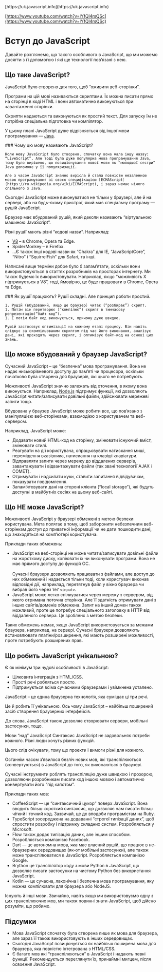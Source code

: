 
<InfoPage>
	[https://uk.javascript.info](https://uk.javascript.info)
</InfoPage>

[https://www.youtube.com/watch?v=lYfQI4rsQSc](https://www.youtube.com/watch?v=lYfQI4rsQSc)

# Вступ до JavaScript

Давайте розглянемо, що такого особливого в JavaScript, що ми можемо досягти з її допомогою і які ще технології пов’язані з нею.

## Що таке JavaScript?

JavaScript було створено для того, щоб “оживити веб-сторінки”.

Програми на цій мові називаються скриптами. Їх можна писати прямо на сторінці в коді HTML і вони автоматично виконуються при завантаженні сторінки.

Скрипти надаються та виконуються як простий текст. Для запуску їм не потрібна спеціальна підготовка чи компілятор.

У цьому плані JavaScript дуже відрізняється від іншої мови програмування — <a href='https://uk.wikipedia.org/wiki/Java'>Java</a>.

<Alert severity="info" variant="outlined">
	### Чому цю мову називають JavaScript?

	Коли мову JavaScript було створено, спочатку вона мала іншу назву: “LiveScript”. Але тоді була дуже популярна мова програмування Java, тому було вирішено, що позиціонування нової мови як “молодшої сестри” Java допоможе у її популяризації.

	Але з часом JavaScript значно вирісла й стала повністю незалежною мовою програмування зі своєю специфікацією [ECMAScript](https://ru.wikipedia.org/wiki/ECMAScript), і зараз немає нічого спільного з Java.
</Alert>

Сьогодні JavaScript може виконуватися не тільки у браузері, але й на сервері, або на будь-якому пристрої, який має спеціальну програму — рушій JavaScript.

Браузер має вбудований рушій, який деколи називають “віртуальною машиною JavaScript”.

Різні рушії мають різні “кодові назви”. Наприклад:

* [V8](https://ru.wikipedia.org/wiki/V8_(движок_JavaScript)) – в Chrome, Opera та Edge.
* SpiderMonkey – в Firefox.
* …Є також інші кодові назви як “Chakra” для IE, “JavaScriptCore”, “Nitro” і “SquirrelFish” для Safari, та інші.

Написані вище терміни добре було б запам’ятати, оскільки вони використовуються в статтях розробників на просторах інтернету. Ми також будемо їх використовувати. Наприклад, якщо “можливість X підтримується в V8”, тоді, ймовірно, це буде працювати в Chrome, Opera та Edge.


<Alert severity="info" variant="outlined">
	### Як рушії працюють?
	Рушії складні. Але принцип роботи простий.

	1. Рушій (вбудований, якщо це браузер) читає (“розбирає”) скрипт.
	1. Потім він перетворює (“компілює”) скрипт в тимчасову репрезентацію(“байт код”).
	1. І потім байт код виконується, причому дуже швидко.

	Рушій застосовує оптимізації на кожному етапі процесу. Він навіть слідкує за скомпільованим скриптом під час його виконання, аналізує дані, які проходять через скрипт, і оптимізує байт-код на основі цих знань.
</Alert>

## Що може вбудований у браузер JavaScript?

Сучасний JavaScript – це “безпечна” мова програмування. Вона не надає низькорівневого доступу до пам’яті чи процесора, оскільки початково була створена для браузерів, які цього не потребують.

Можливості JavaScript значно залежать від оточення, в якому вона виконується. Наприклад, [Node.js](https://ru.wikipedia.org/wiki/Node.js) підтримує функції, які дозволяють JavaScript читати/записувати довільні файли, здійснювати мережеві запити тощо.

Вбудована у браузер JavaScript може робити все, що пов’язано з маніпуляцією веб-сторінками, взаємодією з користувачем та веб-сервером.

Наприклад, JavaScript може:

* Додавати новий HTML-код на сторінку, змінювати існуючий вміст, змінювати стилі.
* Реагувати на дії користувача, опрацьовувати натискання миші, переміщення вказівника, натискання на клавіші клавіатури.
* Відправляти запити через мережу до віддалених серверів, завантажувати і відвантажувати файли (так звані технології AJAX і COMET).
* Отримувати і надсилати куки, ставити запитання відвідувачам, показувати повідомлення.
* Запам’ятовувати дані на стороні клієнта (“local storage”), які будуть доступні в майбутніх сесіях на цьому веб-сайті.

## Що НЕ може JavaScript?

Можливості JavaScript у браузері обмежені з метою безпеки користувача. Мета полягає в тому, щоб заборонити небезпечним веб-сторінкам доступ до приватної інформації чи не дати пошкодити дані, що знаходяться на комп’ютері користувача.

Приклади таких обмежень:

* JavaScript на веб-сторінці не може читати/записувати довільні файли на жорсткому диску, копіювати їх чи виконувати програми. Вона не має прямого доступу до функцій ОС.
\
\
Сучасні браузери дозволяють працювати з файлами, але доступ до них обмежений і надається тільки тоді, коли користувач виконав відповідні дії, наприклад, перетягнув файл у вікно браузера чи вибрав його через теґ ``` <input> ```.
* JavaScript може легко спілкуватися через мережу з сервером, від якого отримана поточна сторінка. Але її здатність отримувати дані з інших сайтів/доменів обмежена. Запит на інший домен також можливий, проте це потребує спеціального заголовку в HTTP від віддаленого сервера. Це зроблено з метою безпеки.

Таких обмежень немає, якщо JavaScript використовується за межами браузера, наприклад, на сервері. Сучасні браузери дозволяють встановлювати плаґіни/розширення, які мають розширені можливості, проте потребують розширених прав.

## Що робить JavaScript унікальною?
Є як мінімум три чудові особливості в JavaScript:

* Цілковита інтеграція з HTML/CSS.
* Прості речі робляться просто.
* Підтримується всіма сучасними браузерами і увімкнена усталено.

JavaScript – це єдина браузерна технологія, яка суміщає ці три речі.

Це й робить її унікальною. Ось чому JavaScript – найбільш поширений засіб створення браузерних інтерфейсів.

До слова, JavaScript також дозволяє створювати сервери, мобільні застосунки, тощо.

Мови “над” JavaScript
Синтаксис JavaScript не задовольняє потреби кожного. Різні люди хочуть різних функцій.

Цього слід очікувати, тому що проєкти і вимоги різні для кожного.

Останнім часом з’явилося безліч нових мов, які транспілюються (конвертуються) в JavaScript до того, як виконаються в браузері.

Сучасні інструменти роблять транспіляцію дуже швидкою і прозорою, дозволяючи розробникам писати код іншою мовою і автоматично конвертувати його “під капотом”.

Приклади таких мов:

* CoffeeScript — це “синтаксичний цукор” поверх JavaScript. Вона вводить більш короткий синтаксис, що дозволяє нам писати більш чіткий і точний код. Зазвичай, це до вподоби програмістам на Ruby.
* TypeScript зосереджена на додаванні “строгої типізації даних”, щоб спростити розробку і підтримку складних систем. Розробляється у Microsoft.
* Flow також додає типізацію даних, але іншим способом. Розробляється компанією Facebook.
* Dart — це автономна мова, яка має власний рушій, що працює в не-браузерних середовищах (як-от мобільні застосунки), але також може транспілюватися в JavaScript. Розробляється компанією Google.
* Brython це транспілятор коду з мови Python в JavaScript, що дозволяє писати застосунки на чистому Python без використання JavaScript.
* Kotlin — це сучасна, лаконічна і безпечна мова програмування, яку можна компілювати для браузера або NodeJS.

Існують й інші мови. Звичайно, навіть якщо ми використовуємо одну з цих транспілюючих мов, ми також повинні знати JavaScript, щоб дійсно розуміти, що робимо.

## Підсумки
* Мова JavaScript спочатку була створена лише як мова для браузера, але зараз її також використовують в інших середовищах.
* Сьогодні JavaScript позиціонується як найбільш поширена мова для браузера, яка повністю інтегрована з HTML/CSS.
* Є багато мов які “транспілюються” в JavaScript і надають певні функції. Рекомендується переглянути їх, принаймні мигцем, після освоєння JavaScript.